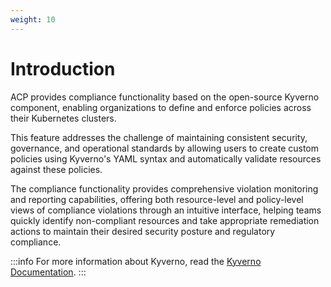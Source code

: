 ```yaml
---
weight: 10
---
```


# Introduction

ACP provides compliance functionality based on the open-source Kyverno component, enabling organizations to define and enforce policies across their Kubernetes clusters. 

This feature addresses the challenge of maintaining consistent security, governance, and operational standards by allowing users to create custom policies using Kyverno's YAML syntax and automatically validate resources against these policies. 

The compliance functionality provides comprehensive violation monitoring and reporting capabilities, offering both resource-level and policy-level views of compliance violations through an intuitive interface, helping teams quickly identify non-compliant resources and take appropriate remediation actions to maintain their desired security posture and regulatory compliance.

:::info
For more information about Kyverno, read the [Kyverno Documentation](https://kyverno.io/docs/introduction/).
:::